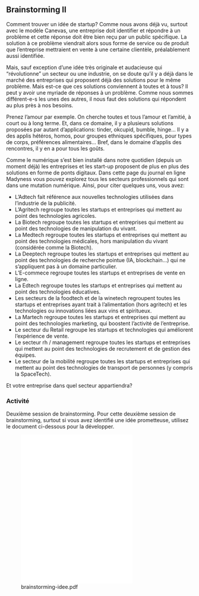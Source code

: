 ## Brainstorming II 

Comment trouver un idée de startup? Comme nous avons déjà vu, surtout avec le modèle Canevas, une entreprise doit identifier et répondre à un problème et cette réponse doit être bien reçu par un public spécifique. La solution à ce problème viendrait alors sous forme de service ou de produit que l'entreprise mettraient en vente à une certaine clientèle, préalablement aussi identifiée. 

Mais, sauf exception d'une idée très originale et audacieuse qui "révolutionne" un secteur ou une industrie, on se doute qu'il y a déjà dans le marché des entreprises qui proposent déjà des solutions pour le même problème. Mais est-ce que ces solutions conviennent à toutes et à tous? Il peut y avoir une myriade de réponses à un problème. Comme nous sommes différent-e-s les unes des autres, il nous faut des solutions qui répondent au plus près à nos besoins. 

Prenez l'amour par exemple. On cherche toutes et tous l'amour et l'amitié, à court ou à long terme. Et, dans ce domaine, il y a plusieurs solutions proposées par autant d'applications: tinder, okcupid, bumble, hinge… Il y a des applis hétéros, homos, pour groupes ethniques spécifiques, pour types de corps, préférences alimentaires… Bref, dans le domaine d'applis des rencontres, il y en a pour tous les goûts.     

Comme le numérique s'est bien installé dans notre quotidien (depuis un moment déjà) les entreprises et les start-up proposent de plus en plus des solutions en forme de ponts digitaux. Dans cette page du journal en ligne Madyness vous pouvez explorez tous les secteurs professionnels qui sont dans une mutation numérique. Ainsi, pour citer quelques uns, vous avez: 

- L’Adtech fait référence aux nouvelles technologies utilisées dans l’industrie de la publicité. 
- L’Agritech regroupe toutes les startups et entreprises qui mettent au point des technologies agricoles. 
- La Biotech regroupe toutes les startups et entreprises qui mettent au point des technologies de manipulation du vivant.
- La Medtech regroupe toutes les startups et entreprises qui mettent au point des technologies médicales, hors manipulation du vivant (considérée comme la Biotech).
- La Deeptech regroupe toutes les startups et entreprises qui mettent au point des technologies de recherche pointue (IA, blockchain…) qui ne s’appliquent pas à un domaine particulier.
- L’E-commece regroupe toutes les startups et entreprises de vente en ligne.
- La Edtech regroupe toutes les startups et entreprises qui mettent au point des technologies éducatives. 
- Les secteurs de la foodtech et de la winetech regroupent toutes les startups et entreprises ayant trait à l’alimentation (hors agritech) et les technologies ou innovations liées aux vins et spiritueux. 
- La Martech regroupe toutes les startups et entreprises qui mettent au point des technologies marketing, qui boostent l’activité de l’entreprise.
- Le secteur du Retail regroupe les startups et technologies qui améliorent l’expérience de vente. 
- Le secteur rh / management regroupe toutes les startups et entreprises qui mettent au point des technologies de recrutement et de gestion des équipes.
- Le secteur de la mobilité regroupe toutes les startups et entreprises qui mettent au point des technologies de transport de personnes (y compris la SpaceTech).

Et votre entreprise dans quel secteur appartiendra? 



### Activité

Deuxième session de brainstorming. Pour cette deuxième session de brainstorming, surtout si vous avez identifié une idée prometteuse, utilisez le document ci-dessous pour la développer. 

![brainstorming-idee.pdf](brainstorming-idee.pdf){width=500px, height=400px}